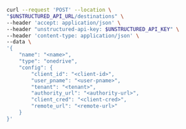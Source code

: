```bash curl
curl --request 'POST' --location \
"$UNSTRUCTURED_API_URL/destinations" \
--header 'accept: application/json' \
--header "unstructured-api-key: $UNSTRUCTURED_API_KEY" \
--header 'content-type: application/json' \
--data \
'{
    "name": "<name>",
    "type": "onedrive",
    "config": {
        "client_id": "<client-id>", 
        "user_pname": "<user-pname>",
        "tenant": "<tenant>", 
        "authority_url": "<authority-url>",
        "client_cred": "<client-cred>",
        "remote_url": "<remote-url>" 
    }
}'
```